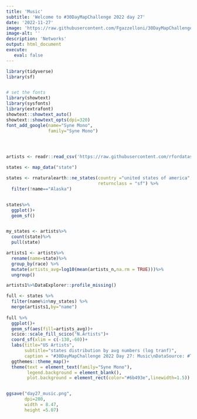 ```yaml
---
title: 'Music'
subtitle: 'Welcome to #30DayMapChallenge 2022 day 27'
date: '2022-11-27'
image: 'https://raw.githubusercontent.com/Fgazzelloni/30DayMapChallenge/master/2022/day27_music/day27_music.png'
image-alt: ''
description: 'Networks'
output: html_document
execute: 
   eval: false
---
```




```r


library(tidyverse)
library(sf)


# set the fonts
library(showtext)
library(sysfonts)
library(extrafont)
showtext::showtext_auto()
showtext::showtext_opts(dpi=320)
font_add_google(name="Syne Mono",
                family="Syne Mono")




artists <- readr::read_csv('https://raw.githubusercontent.com/rfordatascience/tidytuesday/master/data/2022/2022-09-27/artists.csv')

states <- map_data("state")

states <- rnaturalearth::ne_states(country ="united states of america",
                                   returnclass = "sf") %>%
  filter(!name=="Alaska")


states%>%
  ggplot()+
  geom_sf()


my_states <- artists%>%
  count(state)%>%
  pull(state)

artists1 <- artists%>%
  rename(name=state)%>%
  group_by(race) %>%
  mutate(artists_avg=log10(mean(artists_n,na.rm = TRUE)))%>%
  ungroup()

artists1%>%DataExplorer::profile_missing()

full <- states %>%
  filter(name%in%my_states) %>%
  merge(artists1,by="name")
  
full %>%
  ggplot()+
  geom_sf(aes(fill=artists_avg))+
  scico::scale_fill_scico("N.Artists")+
  coord_sf(xlim = c(-130,-60))+
  labs(title="US Artists",
       subtitle="states distribution by avg numbers (log tranf)",
       caption = "#30DayMapChallenge 2022 Day 27: Music\nDataSource: #TidyTuesday 2022 week 39 US Artists | Map: Federica Gazzelloni (@fgazzelloni)")+
  ggthemes::theme_map()+
  theme(text = element_text(family="Syne Mono"),
        legend.background = element_blank(),
        plot.background = element_rect(color="#6b493e",linewidth=1.5))


ggsave("day27_music.png",
       dpi=280, 
       width = 8.47,
       height =5.07)

```

